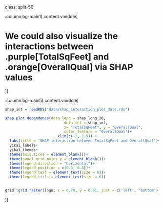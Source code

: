 

class: split-50


.column.bg-main1[.content.vmiddle[

# We could also visualize the interactions between .purple[TotalSqFeet] and .orange[OverallQual] via SHAP values


]]



.column.bg-main5[.content.vmiddle[

```r

shap_int = readRDS("data/shap_interaction_plot_data.rds")

shap.plot.dependence(data_long = shap_long_20,
                           data_int = shap_int,
                           x= "TotalSqFeet", y = "OverallQual", 
                           color_feature = "OverallQual")+
                        xlim(c(-2, 2.5)) +
  labs(title = "SHAP interaction between TotalSqFeet and OverallQual")+
  yikai_labels+
  yikai_themes+
  theme(axis.ticks = element_blank())+
  theme(panel.grid.major.y = element_blank())+
  theme(legend.direction = "horizontal")+
  theme(legend.position = c(0.3, 0.8))+
  theme(legend.text = element_text(size = 6))+
  theme(legend.title = element_text(size = 6))

  
grid::grid.raster(logo, x = 0.79, y = 0.91, just = c('left', 'bottom'), width = unit(1.5, 'inches'))

```

]]


